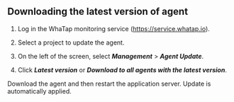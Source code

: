 ## Downloading the latest version of agent

1.  Log in the WhaTap monitoring service (https://service.whatap.io).

2.  Select a project to update the agent.

3.  On the left of the screen, select **_Management_** > **_Agent Update_**.

4.  Click **_Latest version_** or **_Download to all agents with the latest version_**.

    <ImgLang img="java-update-agent.png" desc="Update Agent" />

Download the agent and then restart the application server. Update is automatically applied.
